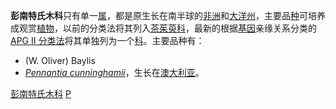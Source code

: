 {{Automatic taxobox
| taxon = Pennantiaceae
| authority = 
| image = Pennantiacorymbosa2.jpg
| image_caption = Pennantia corymbosa
| subdivision_ranks = [[属|属]]
| subdivision = 彭南特氏木属（''Pennantia''）
}}
'''彭南特氏木科'''只有单一[[属|属]]，都是原生长在南半球的[[非洲|非洲]]和[[大洋州|大洋州]]，主要品[[种|种]]可培养成观赏[[植物|植物]]，以前的分类法将其列入[[茶茱萸科|茶茱萸科]]，最新的根据[[基因|基因]]亲缘关系分类的[[APG_II_分类法|APG II 分类法]]将其单独列为一个[[科|科]]。主要品种有：
* ''{{link-en|Pennantia baylisiana|Pennantia baylisiana}}'' (W. Oliver) Baylis
* ''[[Pennantia_cunninghamii|Pennantia cunninghamii]]''，生长在[[澳大利亚|澳大利亚]]。
{{Taxonbar|from=Q13875486}}

[[Category:彭南特氏木科|]]
[[Category:伞形目|P]]

{{Apiales-stub}}